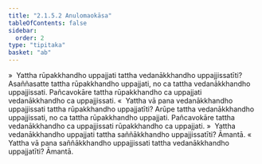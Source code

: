 ```yaml
---
title: "2.1.5.2 Anulomaokāsa"
tableOfContents: false
sidebar:
  order: 2
type: "tipitaka"
basket: "ab"
---
```



<DynamicBreadcrumb />

<Division number="82">

<Paragraph number="594">
»  Yattha rūpakkhandho uppajjati tattha vedanākkhandho uppajjissatīti?
</Paragraph>

<Paragraph number="595">
Asaññasatte tattha rūpakkhandho uppajjati, no ca tattha vedanākkhandho uppajjissati. Pañcavokāre tattha rūpakkhandho ca uppajjati vedanākkhandho ca uppajjissati.
</Paragraph>

<Paragraph number="596">
«  Yattha vā pana vedanākkhandho uppajjissati tattha rūpakkhandho uppajjatīti?
</Paragraph>

<Paragraph number="597">
Arūpe tattha vedanākkhandho uppajjissati, no ca tattha rūpakkhandho uppajjati. Pañcavokāre tattha vedanākkhandho ca uppajjissati rūpakkhandho ca uppajjati.
</Paragraph>

</Division>
<Division number="83">

<Paragraph number="598">
»  Yattha vedanākkhandho uppajjati tattha saññākkhandho uppajjissatīti? Āmantā.
</Paragraph>

<Paragraph number="599">
«  Yattha vā pana saññākkhandho uppajjissati tattha vedanākkhandho uppajjatīti? Āmantā.
</Paragraph>
</Division>